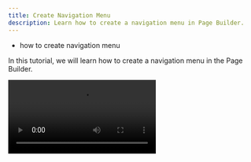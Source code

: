 ```yaml
---
title: Create Navigation Menu
description: Learn how to create a navigation menu in Page Builder.
---
```



<Alert type="success" title="WHAT YOU'LL LEARN">

- how to create navigation menu

</Alert>

In this tutorial, we will learn how to create a navigation menu in the Page Builder.

<Video src={createNavigationMenu} controls={true} />

## Step 1: Create Main Navigation Menu

1. From the **Side Menu**, click **Page Builder** > **PAGES** > **Menus**.

    ✔️ The **Menus** screen opens.

2. Click **Main Menu**.

    ✔️ The **Main Menu** screen opens.

    **Optional**: To update the name of the main menu, update the text in the **name** textbox.

    **Optional**: To update the description about the main menu, update the text in the **description** textbox.

3. Click **+ ADD MENU ITEM**.

    ✔️ A menu opens.

4. Click **Page**.

    The **PAGE MENU ITEM** form opens.

5. In the **Page** dropdown, select the title of page *you want to include in the main navigation menu* (e.g. **The benefits of a Serverless CMS**).

6. In the **Title** textbox, type the title for the page *you want to be displayed in the main navigation menu* (e.g. **Benefits**).

7. Click **SAVE MENU ITEM**.

    **Optional**: Repeat the steps 3 to 7 to add more page links to the menu.

8. Click **SAVE MENU**.

To view the menu, you can visit any published page of your website. The menu will be visible at the top of the page.